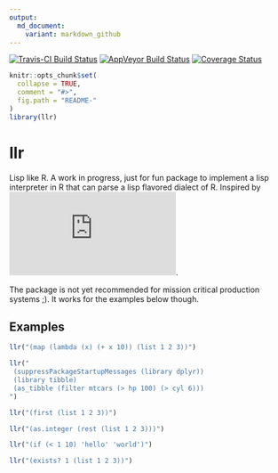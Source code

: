 ```yaml
---
output:
  md_document:
    variant: markdown_github
---
```


[![Travis-CI Build Status](https://travis-ci.org/dirkschumacher/llr.svg?branch=master)](https://travis-ci.org/dirkschumacher/llr)
[![AppVeyor Build Status](https://ci.appveyor.com/api/projects/status/github/dirkschumacher/llr?branch=master&svg=true)](https://ci.appveyor.com/project/dirkschumacher/llr)
[![Coverage Status](https://img.shields.io/codecov/c/github/dirkschumacher/llr/master.svg)](https://codecov.io/github/dirkschumacher/llr?branch=master)

```r
knitr::opts_chunk$set(
  collapse = TRUE,
  comment = "#>",
  fig.path = "README-"
)
library(llr)
```

# llr

Lisp like R. A work in progress, just for fun package to implement a lisp interpreter in R that can parse a lisp flavored dialect of R. Inspired by ![Peter Norvig's article](http://norvig.com/lispy.html).

The package is not yet recommended for mission critical production systems ;). It works for the examples below though.

## Examples

```r
llr("(map (lambda (x) (+ x 10)) (list 1 2 3))")
```

```r
llr("
 (suppressPackageStartupMessages (library dplyr))
 (library tibble)
 (as_tibble (filter mtcars (> hp 100) (> cyl 6)))
")
```

```r
llr("(first (list 1 2 3))")
```


```r
llr("(as.integer (rest (list 1 2 3)))")
```

```r
llr("(if (< 1 10) 'hello' 'world')")
```

```r
llr("(exists? 1 (list 1 2 3))")
```

